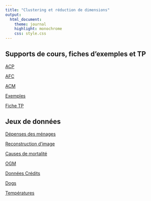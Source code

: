 ```yaml
---
title: "Clustering et réduction de dimensions"
output:
  html_document:
    theme: journal
    highlight: monochrome
    css: style.css
---
```


## Supports de cours, fiches d'exemples et TP

[ACP](http://masedki.github.io/enseignements/pdfs/mspes/ACP.pdf)

[AFC](http://masedki.github.io/enseignements/pdfs/mspes/AFC.pdf)

[ACM](http://masedki.github.io/enseignements/pdfs/mspes/ACM.pdf)


[Exemples](http://masedki.github.io/enseignements/pdfs/mspes/Exemples.pdf)

[Fiche TP](http://masedki.github.io/enseignements/pdfs/mspes/TP.pdf)

## Jeux de données 

[Dépenses des ménages](http://masedki.github.io/enseignements/datasets/mspes/base_conso.csv)

[Reconstruction d'image](http://masedki.github.io/enseignements/datasets/mspes/Lena_soderberg.ppm)

[Causes de mortalité](http://masedki.github.io/enseignements/datasets/mspes/deces.csv)

[OGM](http://masedki.github.io/enseignements/datasets/mspes/ogm.csv)

[Données Crédits](http://masedki.github.io/enseignements/datasets/mspes/credit.csv)

[Dogs](http://masedki.github.io/enseignements/datasets/mspes/dogs.txt)

[Températures](http://masedki.github.io/enseignements/datasets/mspes/temperatures.csv)



